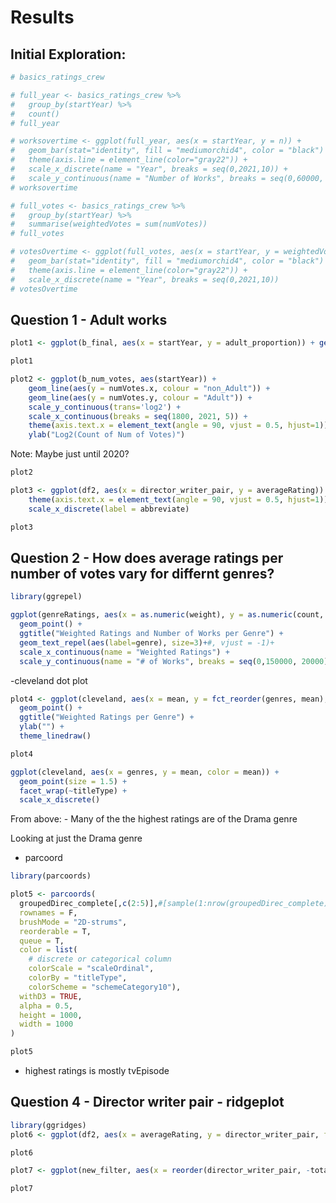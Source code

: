 # Results

## Initial Exploration:
```r
# basics_ratings_crew
```   

```r
# full_year <- basics_ratings_crew %>%
#   group_by(startYear) %>%
#   count()
# full_year
```

```r
# worksovertime <- ggplot(full_year, aes(x = startYear, y = n)) +
#   geom_bar(stat="identity", fill = "mediumorchid4", color = "black") +
#   theme(axis.line = element_line(color="gray22")) +
#   scale_x_discrete(name = "Year", breaks = seq(0,2021,10)) + 
#   scale_y_continuous(name = "Number of Works", breaks = seq(0,60000, 10000)) 
# worksovertime
```

```r
# full_votes <- basics_ratings_crew %>%
#   group_by(startYear) %>%
#   summarise(weightedVotes = sum(numVotes))
# full_votes
```

```r
# votesOvertime <- ggplot(full_votes, aes(x = startYear, y = weightedVotes)) +
#   geom_bar(stat="identity", fill = "mediumorchid4", color = "black") +
#   theme(axis.line = element_line(color="gray22")) +
#   scale_x_discrete(name = "Year", breaks = seq(0,2021,10))
# votesOvertime
```

## Question 1 - Adult works

```r
plot1 <- ggplot(b_final, aes(x = startYear, y = adult_proportion)) + geom_line() + scale_x_continuous(breaks = seq(1800, 2021, 3)) + theme(axis.text.x = element_text(angle = 90, vjust = 0.5, hjust=1))
```

```r
plot1 
```

```r
plot2 <- ggplot(b_num_votes, aes(startYear)) + 
    geom_line(aes(y = numVotes.x, colour = "non_Adult")) + 
    geom_line(aes(y = numVotes.y, colour = "Adult")) + 
    scale_y_continuous(trans='log2') + 
    scale_x_continuous(breaks = seq(1800, 2021, 5)) + 
    theme(axis.text.x = element_text(angle = 90, vjust = 0.5, hjust=1)) + 
    ylab("Log2(Count of Num of Votes)")
```

Note: Maybe just until 2020?
```r
plot2
```

```r
plot3 <- ggplot(df2, aes(x = director_writer_pair, y = averageRating)) + geom_boxplot() + 
    theme(axis.text.x = element_text(angle = 90, vjust = 0.5, hjust=1)) + 
    scale_x_discrete(label = abbreviate)
```

```r
plot3
```

## Question 2 - How does average ratings per number of votes vary for differnt genres?

```r

library(ggrepel)

ggplot(genreRatings, aes(x = as.numeric(weight), y = as.numeric(count, options(scipen=999)))) +
  geom_point() +
  ggtitle("Weighted Ratings and Number of Works per Genre") +
  geom_text_repel(aes(label=genre), size=3)+#, vjust = -1)+
  scale_x_continuous(name = "Weighted Ratings") +
  scale_y_continuous(name = "# of Works", breaks = seq(0,150000, 20000))
```




-cleveland dot plot
```r
plot4 <- ggplot(cleveland, aes(x = mean, y = fct_reorder(genres, mean), color = titleType)) +
  geom_point() +
  ggtitle("Weighted Ratings per Genre") +
  ylab("") +
  theme_linedraw()

plot4
```

```r
ggplot(cleveland, aes(x = genres, y = mean, color = mean)) +
  geom_point(size = 1.5) +
  facet_wrap(~titleType) + 
  scale_x_discrete()
```


From above:
- Many of the the highest ratings are of the Drama genre


Looking at just the Drama genre


- parcoord
```r
library(parcoords)

plot5 <- parcoords(
  groupedDirec_complete[,c(2:5)],#[sample(1:nrow(groupedDirec_complete),1000), c(2:5)], 
  rownames = F, 
  brushMode = "2D-strums", 
  reorderable = T, 
  queue = T, 
  color = list(
    # discrete or categorical column
    colorScale = "scaleOrdinal",
    colorBy = "titleType",
    colorScheme = "schemeCategory10"),
  withD3 = TRUE,
  alpha = 0.5,
  height = 1000,
  width = 1000
)

plot5
```
- highest ratings is mostly tvEpisode


## Question 4 - Director writer pair - ridgeplot
```r
library(ggridges)
plot6 <- ggplot(df2, aes(x = averageRating, y = director_writer_pair, fill = titleType)) + geom_density_ridges()
```

```r
plot6
```

```r
plot7 <- ggplot(new_filter, aes(x = reorder(director_writer_pair, -totalVotes), y = totalVotes, fill = titleType)) + geom_bar(stat = 'identity') + theme(axis.text.x = element_text(angle = 90, vjust = 0.5, hjust=1)) + scale_x_discrete(label=abbreviate)
```

```r
plot7
```
